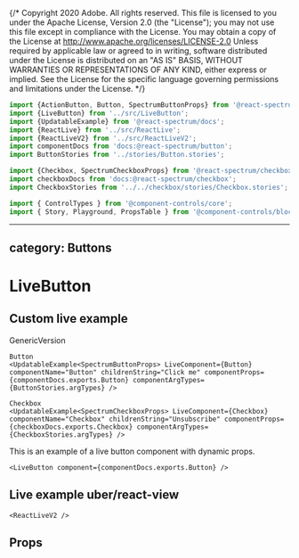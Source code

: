 {/* Copyright 2020 Adobe. All rights reserved.
This file is licensed to you under the Apache License, Version 2.0 (the "License");
you may not use this file except in compliance with the License. You may obtain a copy
of the License at http://www.apache.org/licenses/LICENSE-2.0
Unless required by applicable law or agreed to in writing, software distributed under
the License is distributed on an "AS IS" BASIS, WITHOUT WARRANTIES OR REPRESENTATIONS
OF ANY KIND, either express or implied. See the License for the specific language
governing permissions and limitations under the License. */}



```jsx import
import {ActionButton, Button, SpectrumButtonProps} from '@react-spectrum/button';
import {LiveButton} from '../src/LiveButton';
import {UpdatableExample} from '@react-spectrum/docs';
import {ReactLive} from '../src/ReactLive';
import {ReactLiveV2} from '../src/ReactLiveV2';
import componentDocs from 'docs:@react-spectrum/button';
import ButtonStories from '../stories/Button.stories';

import {Checkbox, SpectrumCheckboxProps} from '@react-spectrum/checkbox';
import checkboxDocs from 'docs:@react-spectrum/checkbox';
import CheckboxStories from '../../checkbox/stories/Checkbox.stories';

import { ControlTypes } from '@component-controls/core';
import { Story, Playground, PropsTable } from '@component-controls/blocks';
```


---
category: Buttons
---


# LiveButton

## Custom live example

GenericVersion

```tsx snippet
Button
<UpdatableExample<SpectrumButtonProps> LiveComponent={Button} componentName="Button" childrenString="Click me" componentProps={componentDocs.exports.Button} componentArgTypes={ButtonStories.argTypes} />
```

```tsx snippet
Checkbox
<UpdatableExample<SpectrumCheckboxProps> LiveComponent={Checkbox} componentName="Checkbox" childrenString="Unsubscribe" componentProps={checkboxDocs.exports.Checkbox} componentArgTypes={CheckboxStories.argTypes} />
```

This is an example of a live button component with dynamic props.

```tsx snippet
<LiveButton component={componentDocs.exports.Button} />
```

## Live example uber/react-view

```tsx snippet
<ReactLiveV2 />
```

## Props

<PropTable component={docs.exports.Button} links={docs.links} />

